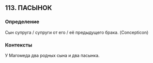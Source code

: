 ## 113. ПАСЫНОК
### Определение
Сын супруга / супруги от его / её предыдущего брака. (Concepticon)

### Контексты
У Магомеда два родных сына и два пасынка.

